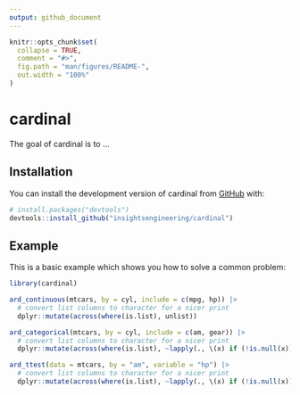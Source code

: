 ```yaml
---
output: github_document
---
```


<!-- README.md is generated from README.Rmd. Please edit that file -->

```r
knitr::opts_chunk$set(
  collapse = TRUE,
  comment = "#>",
  fig.path = "man/figures/README-",
  out.width = "100%"
)
```

# cardinal

<!-- badges: start -->
<!-- badges: end -->

The goal of cardinal is to ...

## Installation

You can install the development version of cardinal from [GitHub](https://github.com/) with:

``` r
# install.packages("devtools")
devtools::install_github("insightsengineering/cardinal")
```

## Example

This is a basic example which shows you how to solve a common problem:

```r
library(cardinal)

ard_continuous(mtcars, by = cyl, include = c(mpg, hp)) |> 
  # convert list columns to character for a nicer print
  dplyr::mutate(across(where(is.list), unlist))

ard_categorical(mtcars, by = cyl, include = c(am, gear)) |> 
  # convert list columns to character for a nicer print
  dplyr::mutate(across(where(is.list), ~lapply(., \(x) if (!is.null(x)) x else NA) |> unlist()))

ard_ttest(data = mtcars, by = "am", variable = "hp") |> 
  # convert list columns to character for a nicer print
  dplyr::mutate(across(where(is.list), ~lapply(., \(x) if (!is.null(x)) x else NA) |> unlist()))
```

